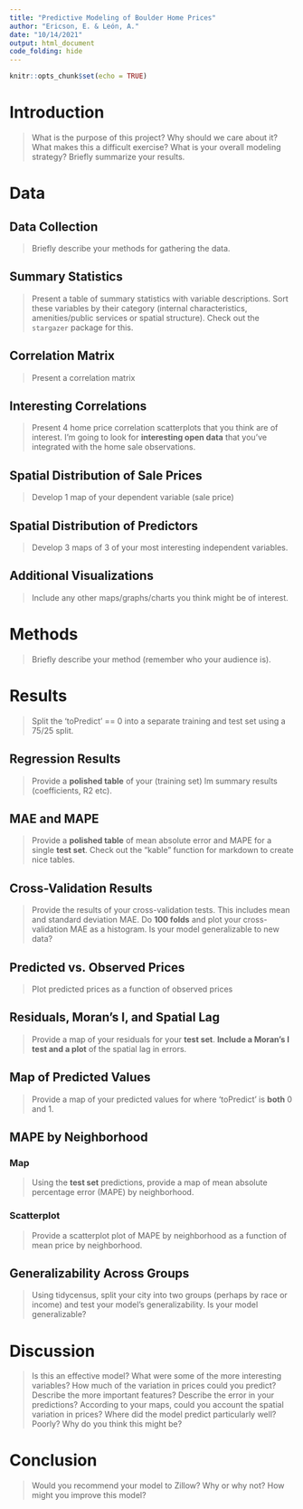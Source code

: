 ```yaml
---
title: "Predictive Modeling of Boulder Home Prices"
author: "Ericson, E. & León, A."
date: "10/14/2021"
output: html_document
code_folding: hide
---
```


```r
knitr::opts_chunk$set(echo = TRUE)
```

# Introduction

> What is the purpose of this project? Why should we care about it? What makes this a difficult exercise? What is your overall modeling strategy? Briefly summarize your results.

# Data

## Data Collection

> Briefly describe your methods for gathering the data.

## Summary Statistics

> Present a table of summary statistics with variable descriptions. Sort these variables by their category (internal characteristics, amenities/public services or spatial structure). Check out the `stargazer` package for this.

## Correlation Matrix

> Present a correlation matrix

## Interesting Correlations

> Present 4 home price correlation scatterplots that you think are of interest. I’m going to look for **interesting open data** that you’ve integrated with the home sale observations.

## Spatial Distribution of Sale Prices

> Develop 1 map of your dependent variable (sale price)

## Spatial Distribution of Predictors

> Develop 3 maps of 3 of your most interesting independent variables.

## Additional Visualizations

> Include any other maps/graphs/charts you think might be of interest.

# Methods

> Briefly describe your method (remember who your audience is).

# Results

> Split the ‘toPredict’ == 0 into a separate training and test set using a 75/25 split.

## Regression Results

> Provide a **polished table** of your (training set) lm summary results (coefficients, R2 etc).

## MAE and MAPE

> Provide a **polished table** of mean absolute error and MAPE for a single **test set**. Check out the “kable” function for markdown to create nice tables.

## Cross-Validation Results

> Provide the results of your cross-validation tests. This includes mean and standard deviation MAE. Do **100 folds** and plot your cross-validation MAE as a histogram. Is your model generalizable to new data?

## Predicted vs. Observed Prices

> Plot predicted prices as a function of observed prices

## Residuals, Moran's I, and Spatial Lag

> Provide a map of your residuals for your **test set**. **Include a Moran’s I test and a plot** of the spatial lag in errors.

## Map of Predicted Values

> Provide a map of your predicted values for where ‘toPredict’ is **both** 0 and 1.

## MAPE by Neighborhood

### Map

> Using the **test set** predictions, provide a map of mean absolute percentage error (MAPE) by neighborhood.

### Scatterplot

> Provide a scatterplot plot of MAPE by neighborhood as a function of mean price by neighborhood.

## Generalizability Across Groups

> Using tidycensus, split your city into two groups (perhaps by race or income) and test your model’s generalizability. Is your model generalizable?

# Discussion

> Is this an effective model? What were some of the more interesting variables? How much of the variation in prices could you predict? Describe the more important features? Describe the error in your predictions? According to your maps, could you account the spatial variation in prices? Where did the model predict particularly well? Poorly? Why do you think this might be?

# Conclusion

> Would you recommend your model to Zillow? Why or why not? How might you improve this model?